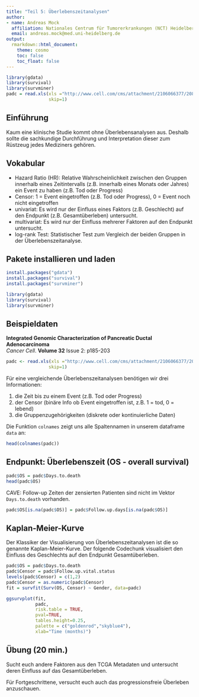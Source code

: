 ```yaml
---
title: "Teil 5: Überlebenszeitanalysen"
author:
- name: Andreas Mock
  affiliation: Nationales Centrum für Tumorerkrankungen (NCT) Heidelberg
  email: andreas.mock@med.uni-heidelberg.de
output:
  rmarkdown::html_document:
    theme: cosmo
    toc: false
    toc_float: false
---
```


```r
library(gdata)
library(survival)
library(survminer)
padc = read.xls(xls ="http://www.cell.com/cms/attachment/2106066377/2081438868/mmc2.xlsx",
                skip=1)
```

## Einführung

Kaum eine klinische Studie kommt ohne Überlebensanalysen aus. Deshalb sollte die sachkundige Durchführung und Interpretation dieser zum Rüstzeug jedes Mediziners gehören. 

## Vokabular

- Hazard Ratio (HR): Relative Wahrscheinlichkeit zwischen den Gruppen innerhalb eines Zeitintervalls (z.B. innerhalb eines Monats oder Jahres) ein Event zu haben (z.B. Tod oder Progress)
- Censor: 1 = Event eingetroffen (z.B. Tod oder Progress), 0 = Event noch nicht eingetroffen
- univariat: Es wird nur der Einfluss eines Faktors (z.B. Geschlecht) auf den Endpunkt (z.B. Gesamtüberleben) untersucht.
- multivariat: Es wird nur der Einfluss mehrerer Faktoren auf den Endpunkt untersucht.
- log-rank Test: Statistischer Test zum Vergleich der beiden Gruppen in der Überlebenszeitanalyse.

## Pakete installieren und laden

```r
install.packages("gdata")
install.packages("survival")
install.packages("survminer")

library(gdata)
library(survival)
library(survminer)
```

## Beispieldaten

**Integrated Genomic Characterization of Pancreatic Ductal Adenocarcinoma**  
*Cancer Cell*. **Volume 32** Issue 2: p185-203

```r
padc <- read.xls(xls ="http://www.cell.com/cms/attachment/2106066377/2081438868/mmc2.xlsx",
                skip=1)
```

Für eine vergleichende Überlebenszeitanalysen benötigen wir drei Informationen: 

1. die Zeit bis zu einem Event (z.B. Tod oder Progress) 
2. der Censor (binäre Info ob Event eingetroffen ist, z.B. 1 = tod, 0 = lebend)
3. die Gruppenzugehörigkeiten (diskrete oder kontinuierliche Daten)

Die Funktion `colnames` zeigt uns alle Spaltennamen in unserem dataframe `data` an:

```r
head(colnames(padc))
```

## Endpunkt: Überlebenszeit (OS - overall survival)

```r
padc$OS = padc$Days.to.death
head(padc$OS)
```

CAVE: Follow-up Zeiten der zensierten Patienten sind nicht im Vektor `Days.to.death` vorhanden.

```r
padc$OS[is.na(padc$OS)] = padc$Follow.up.days[is.na(padc$OS)]
```


## Kaplan-Meier-Kurve 

Der Klassiker der Visualisierung von Überlebenszeitanalysen ist die so genannte Kaplan-Meier-Kurve. Der folgende Codechunk visualisiert den Einfluss des Geschlechts auf den Endpunkt Gesamtüberleben.

```r
padc$OS = padc$Days.to.death
padc$Censor = padc$Follow.up.vital.status
levels(padc$Censor) = c(1,2)
padc$Censor = as.numeric(padc$Censor)
fit = survfit(Surv(OS, Censor) ~ Gender, data=padc)

ggsurvplot(fit,
           padc,
           risk.table = TRUE, 
           pval=TRUE,
           tables.height=0.25,
           palette = c("goldenrod","skyblue4"),
           xlab="Time (months)")
```

## Übung (20 min.)

Sucht euch andere Faktoren aus den TCGA Metadaten und untersucht deren Einfluss auf das Gesamtüberleben.

Für Fortgeschrittene, versucht euch auch das progressionsfreie Überleben anzuschauen.
